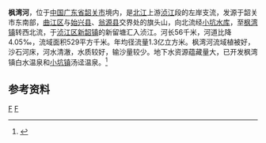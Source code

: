 {{Infobox River
  | river_name      = 枫湾河
  | image_name      =
  | image_size      = 
  | caption         = 
  | origin          = [[广东省|广东省]][[韶关市|韶关市]][[曲江区|曲江区]]旗头山
  | mouth           = 广东省韶关市[[浈江区|浈江区]][[新韶镇|新韶镇]]新留塘[[浈江_(河流)|浈江]]{{coord|24|51|30|N|113|38|30|E}}
  | basin_countries = 广东韶关市
  | length          = 56 km
  | elevation       = 
  | mouth_elevation = 
  | discharge       = 
  | watershed       = 529 km<sup>2</sup>
}}
<mapframe latitude="24.8583" longitude="113.6417" zoom="15" width="280" height="300" align="right" />
'''枫湾河'''，位于[[中国|中国]][[广东省|广东省]][[韶关市|韶关市]]境内，是[[北江|北江]]上游[[浈江_(河流)|浈江]]段的左岸支流，发源于韶关市东南部，[[曲江区|曲江区]]与[[始兴县|始兴县]]、[[翁源县|翁源县]]交界处的旗头山，向北流经[[小坑水库|小坑水库]]，至[[枫湾镇|枫湾镇]]转西北流，于[[浈江区|浈江区]][[新韶镇|新韶镇]]的新留塘汇入浈江。河长56千米，河道比降4.05‰，流域面积529平方千米。年均径流量1.3亿立方米。枫湾河流域植被好，沙石河床，河水清澈，水质较好，输沙量较少。地下水资源蕴藏量大，已开发枫湾镇白水温泉和[[小坑镇|小坑镇]]汤迳温泉。<ref name="中国河湖大典">{{cite book zh |author=《[[中国河湖大典|中国河湖大典]]》编纂委员会 |title=《中国河湖大典·珠江卷》 |format=M |edition=1 |location=北京 |publisher=中国水利水电出版社 |date=2013年1月 |pages=227页 |id= ISBN 978-7-5170-0561-2}}</ref>

==参考资料==
{{reflist}}
{{珠江水系}}
[[Category:北江水系|F]]
[[Category:广东河流|F]]